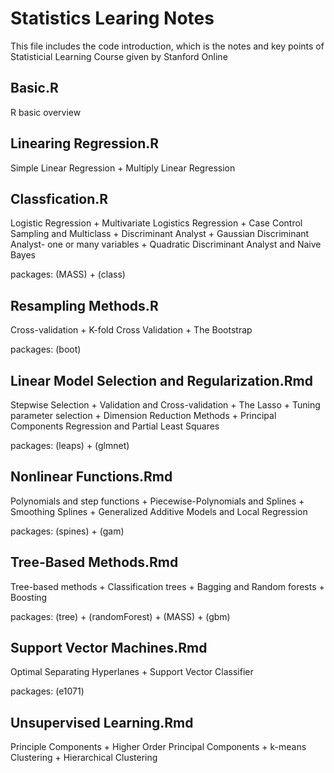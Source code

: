 Statistics Learing Notes
=======================

This file includes the code introduction, which is the notes and key points of Statisticial Learning Course given by Stanford Online 


Basic.R
-----------------------
R basic overview


Linearing Regression.R
-----------------------
Simple Linear Regression + Multiply Linear Regression


Classfication.R 
-----------------------
Logistic Regression + Multivariate Logistics Regression + Case Control Sampling and Multiclass + Discriminant Analyst + Gaussian Discriminant Analyst- one or many variables + Quadratic Discriminant Analyst and Naive Bayes

packages: (MASS) + (class)


Resampling Methods.R
-----------------------
Cross-validation + K-fold Cross Validation + The Bootstrap 

packages: (boot)


Linear Model Selection and Regularization.Rmd
-----------------------
Stepwise Selection + Validation and Cross-validation + The Lasso + Tuning parameter selection + Dimension Reduction Methods + Principal Components Regression and Partial Least Squares

packages: (leaps) + (glmnet)


Nonlinear Functions.Rmd
------------------------
Polynomials and step functions + Piecewise-Polynomials and Splines + Smoothing Splines + Generalized Additive Models and Local Regression

packages: (spines) + (gam)


Tree-Based Methods.Rmd
-----------------------
Tree-based methods + Classification trees + Bagging and Random forests + Boosting

packages: (tree) + (randomForest) + (MASS) + (gbm)


Support Vector Machines.Rmd
------------------------
Optimal Separating Hyperlanes + Support Vector Classifier

packages: (e1071)


Unsupervised Learning.Rmd
------------------------
Principle Components + Higher Order Principal Components + k-means Clustering + Hierarchical Clustering 


